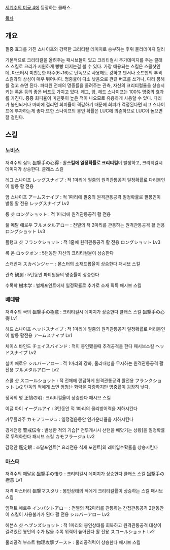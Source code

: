 [[세계수의 미궁 4]]에 등장하는 클래스.

[[목차]]

== 개요 ==
필중 효과를 가진 스나이프와 강력한 크리티컬 데미지로 승부하는 후위 물리데미지 딜러

기본적으로 크리티컬을 올려주는 패시브들이 있고 크리티컬시 추가데미지를 주는 클래스 스킬로 크리가 시원하게 빵빵 터지는걸 볼 수 있다. 
가장 애용되는 스킬은 스콜샷인데, 마스터시 미친듯한 타수(6~16)로 단독으로 사용해도 강하고 댄서나 소드맨의 추격스킬과의 상성이 매우 뛰어나다. 명중률이 다소 낮음으로 관련 버프를 쓰거나, 다리 봉해를 걸고 쓰면 된다. 파티원 전체의 명중률을 올려주는 관측, 자신의 크리티컬율을 상승시키는 록온 등의 좋은 버프도 가지고 있다.
레그, 암, 헤드 스나이프는 100% 명중의 효과를 가진다. 종종 회피율이 미친듯이 높은 적이 나오므로 유용하게 사용할 수 있다. 다리가 봉인되거나 마비에 걸리면 회피율이 격감하기 때문에 회피가 걱정된다면 레그 스나이프에 투자하는게 좋다.또한 스나이프의 봉인 확률은 LUC에 의존하므로 LUC이 높으면 잘 걸린다.

== 스킬 ==
=== 노비스 ===
저격수의 심득 狙撃手の心得 : 활'''스킬에 일정확률로 크리티컬'''이 발생하고, 크리티컬시 데미지가 상승한다. 클래스 스킬

레그 스나이프 レッグスナイプ : 적 1마리에 필중의 원격관통공격 일정확률로 다리봉인이 발동 활 전용

암 스나이프 アームスナイプ : 적 1마리에 필중의 원격관통공격 일정확률로 팔봉인이 발동 활 전용 レッグスナイプ Lv2

롱 샷 ロングショット : 적 1마리에 원격관통공격 활 전용

풀 메탈 애로우 フルメタルアロー : 전열의 적 2마리를 관통하는 원격관통공격 활 전용 ロングショット Lv3

플랭크 샷 フランクショット : 적 1줄에 원격관통공격 활 전용 ロングショット Lv3

록 온 ロックオン : 5턴동안 자신의 크리티컬율이 상승한다

스캐벤져 スカベンジャー : 몬스터의 소재드롭율이 상승한다 패시브 스킬

관측 観測 : 5턴동안 파티원들의 명중률이 상승한다

수목학 樹木学 : 벌채포인트에서 일정확률로 추가로 소재 획득 패시브 스킬

=== 베테랑 ===
저격수의 극의 狙撃手の極意 : 크리티컬시 데미지가 상승한다 클래스 스킬 狙撃手の心得 Lv1

헤드 스나이프 ヘッドスナイプ : 적 1마리에 필중의 원격관통공격 일정확률로 머리봉인이 발동 활전용 アームスナイプ Lv1

체이스 바인드 チェイスバインド : 적이 봉인됐을때 추격공격을 한다 패시브스킬 ヘッドスナイプ Lv2

실버 애로우 シルバーアロー : 적 1마리의 강화, 물리내성을 무시하는 원격관통공격 활전용 フルメタルアロー Lv2

스콜 샷 スコールショット : 적 전체에 랜덤하게 원격관통공격 활전용 フランクショット Lv2
단독의 적에게 쓰면 엄청난 화력을 자랑하지만 명중률이 굉장히 낮다.

정곡의 명 正鵠の明 : 크리티컬율이 상승한다 패시브 스킬

이글 아이 イーグルアイ : 3턴동안 적 1마리의 물리방어력을 저하시킨다

카무플라주 カモフラージュ : 일정걸음동안 인카운터율을 저하시킨다

경계전령 警戒伝令 : 발생한 적의 기습[* 전투개시시 선턴을 빼앗기는 상황]을 일정확률로 무력화한다 패시브 스킬 カモフラージュ Lv2

감정안 鑑定眼 : 조달포인트[* 요리전용 식재 포인트]의 레어입수확률을 상승시킨다

=== 마스터 ===
저격수의 깨달음 狙撃手の悟り : 크리티컬시 데미지가 상승한다 클래스 스킬 狙撃手の極意 Lv1

저격 마스터리 狙撃マスタリ : 봉인상태의 적에게 크리티컬률이 상승하는 스킬 패시브 스킬

임팩트 애로우 インパクトアロー : 전열의 적2마리를 관통하는 간접관통공격 2턴동안 이 스킬이 사용불가가 된다 활 전용 シルバーアロー Lv2

헤븐스 샷 ヘブンズショット : 적 1마리의 봉인상태를 회복하고 원격관통공격 대상이 걸려있던 봉인의 수가 많을 수록 위력이 높아진다 활 전용 スコールショット Lv2

물리공격 부스트 物理攻撃ブースト : 물리공격력이 상승한다 패시브 스킬
